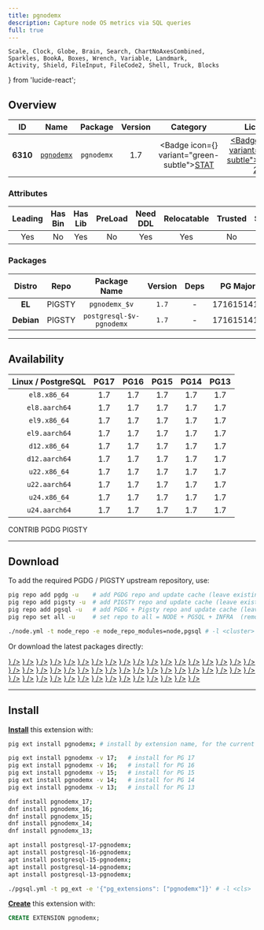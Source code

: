 ```yaml
---
title: pgnodemx
description: Capture node OS metrics via SQL queries
full: true
---
```


    Scale, Clock, Globe, Brain, Search, ChartNoAxesCombined,
    Sparkles, BookA, Boxes, Wrench, Variable, Landmark,
    Activity, Shield, FileInput, FileCode2, Shell, Truck, Blocks
} from 'lucide-react';

## Overview

| <TooltipIconButton tooltip="Extension unique identifier" side="top">ID</TooltipIconButton> | <TooltipIconButton tooltip="Extension name" side="top">Name</TooltipIconButton> | <TooltipIconButton tooltip="Package name for installation" side="top">Package</TooltipIconButton> | <TooltipIconButton tooltip="Latest available extension version" side="top">Version</TooltipIconButton> | <TooltipIconButton tooltip="Extension category" side="top">Category</TooltipIconButton> | <TooltipIconButton tooltip="Open source license" side="top">License</TooltipIconButton> | <TooltipIconButton tooltip="Programming language" side="top">Lang</TooltipIconButton> |
|:--------:|:--------:|:----------:|:--------------:|:---------------------------------------:|:------------------------------------------------------:|:----:|
| **6310** | [`pgnodemx`](https://github.com/CrunchyData/pgnodemx) | `pgnodemx` | 1.7 | <Badge icon={<Activity />} variant="green-subtle"><a href="/ext/stat" className="no-underline">STAT</a></Badge> | <a href="/ext/list/license#apache-20" className="no-underline"><Badge icon={<Scale />} variant="green-subtle">Apache-2.0</Badge></a> | <a href="/ext/list/lang#c"><Badge icon={<FileCode2 />} variant="blue-subtle">C</Badge></a> |

### Attributes

| <TooltipIconButton tooltip="The Primary Leading extension in the Package" side="top">Leading</TooltipIconButton> | <TooltipIconButton tooltip="Contains binary utils" side="top">Has Bin</TooltipIconButton> | <TooltipIconButton tooltip="Contains .so shared library files" side="top">Has Lib</TooltipIconButton> | <TooltipIconButton tooltip="Requires preloading via shared_preload_libraries" side="top">PreLoad</TooltipIconButton> | <TooltipIconButton tooltip="Requires CREATE EXTENSION DDL command" side="top">Need DDL</TooltipIconButton> | <TooltipIconButton tooltip="Can be installed in any schema" side="top">Relocatable</TooltipIconButton> | <TooltipIconButton tooltip="Can be created by non-superuser" side="top">Trusted</TooltipIconButton> | <TooltipIconButton tooltip="Schemas used by this extension" side="top">Schemas</TooltipIconButton> |
|:-------:|:-------:|:-------:|:-------:|:--------:|:-----------:|:-------:|:-------:|
| Yes | No | Yes | No | Yes | Yes | No | - |

### Packages

| <TooltipIconButton tooltip="Linux distribution family, EL or Debian" side="top">Distro</TooltipIconButton> | <TooltipIconButton tooltip="Package repository" side="top">Repo</TooltipIconButton> | <TooltipIconButton tooltip="The RPM/DEB Package Name Pattern (replace $v with real pg major)" side="top">Package Name</TooltipIconButton> | <TooltipIconButton tooltip="Latest package version" side="top">Version</TooltipIconButton> | <TooltipIconButton tooltip="RPM/DEB Package dependencies" side="top">Deps</TooltipIconButton> | <TooltipIconButton tooltip="Available in these PostgreSQL Major Versions" side="top">PG Major</TooltipIconButton> |
|:----------:|:--------:|:------------------------:|:-----------:|:------------:|:------------------:|
|   **EL**   | <Badge variant="amber-subtle"><span className="font-bold">PIGSTY</span></Badge> | `pgnodemx_$v` | `1.7` | - | <Badge variant="green-subtle">17</Badge><Badge variant="green-subtle">16</Badge><Badge variant="green-subtle">15</Badge><Badge variant="green-subtle">14</Badge><Badge variant="green-subtle">13</Badge> |
| **Debian** | <Badge variant="amber-subtle"><span className="font-bold">PIGSTY</span></Badge> | `postgresql-$v-pgnodemx` | `1.7` | - | <Badge variant="green-subtle">17</Badge><Badge variant="green-subtle">16</Badge><Badge variant="green-subtle">15</Badge><Badge variant="green-subtle">14</Badge><Badge variant="green-subtle">13</Badge> |



------

## Availability

| <TooltipIconButton tooltip="Linux Distro Arch / PostgreSQL Major Version" side="top">Linux / PostgreSQL </TooltipIconButton> | **PG17** | **PG16** | **PG15** | **PG14** | **PG13** |
|:-----:|:-----:|:-----:|:-----:|:-----:|:-----:|
| `el8.x86_64` | <Badge variant="amber-subtle">1.7</Badge> | <Badge variant="amber-subtle">1.7</Badge> | <Badge variant="amber-subtle">1.7</Badge> | <Badge variant="amber-subtle">1.7</Badge> | <Badge variant="amber-subtle">1.7</Badge> |
| `el8.aarch64` | <Badge variant="amber-subtle">1.7</Badge> | <Badge variant="amber-subtle">1.7</Badge> | <Badge variant="amber-subtle">1.7</Badge> | <Badge variant="amber-subtle">1.7</Badge> | <Badge variant="amber-subtle">1.7</Badge> |
| `el9.x86_64` | <Badge variant="amber-subtle">1.7</Badge> | <Badge variant="amber-subtle">1.7</Badge> | <Badge variant="amber-subtle">1.7</Badge> | <Badge variant="amber-subtle">1.7</Badge> | <Badge variant="amber-subtle">1.7</Badge> |
| `el9.aarch64` | <Badge variant="amber-subtle">1.7</Badge> | <Badge variant="amber-subtle">1.7</Badge> | <Badge variant="amber-subtle">1.7</Badge> | <Badge variant="amber-subtle">1.7</Badge> | <Badge variant="amber-subtle">1.7</Badge> |
| `d12.x86_64` | <Badge variant="amber-subtle">1.7</Badge> | <Badge variant="amber-subtle">1.7</Badge> | <Badge variant="amber-subtle">1.7</Badge> | <Badge variant="amber-subtle">1.7</Badge> | <Badge variant="amber-subtle">1.7</Badge> |
| `d12.aarch64` | <Badge variant="amber-subtle">1.7</Badge> | <Badge variant="amber-subtle">1.7</Badge> | <Badge variant="amber-subtle">1.7</Badge> | <Badge variant="amber-subtle">1.7</Badge> | <Badge variant="amber-subtle">1.7</Badge> |
| `u22.x86_64` | <Badge variant="amber-subtle">1.7</Badge> | <Badge variant="amber-subtle">1.7</Badge> | <Badge variant="amber-subtle">1.7</Badge> | <Badge variant="amber-subtle">1.7</Badge> | <Badge variant="amber-subtle">1.7</Badge> |
| `u22.aarch64` | <Badge variant="amber-subtle">1.7</Badge> | <Badge variant="amber-subtle">1.7</Badge> | <Badge variant="amber-subtle">1.7</Badge> | <Badge variant="amber-subtle">1.7</Badge> | <Badge variant="amber-subtle">1.7</Badge> |
| `u24.x86_64` | <Badge variant="amber-subtle">1.7</Badge> | <Badge variant="amber-subtle">1.7</Badge> | <Badge variant="amber-subtle">1.7</Badge> | <Badge variant="amber-subtle">1.7</Badge> | <Badge variant="amber-subtle">1.7</Badge> |
| `u24.aarch64` | <Badge variant="amber-subtle">1.7</Badge> | <Badge variant="amber-subtle">1.7</Badge> | <Badge variant="amber-subtle">1.7</Badge> | <Badge variant="amber-subtle">1.7</Badge> | <Badge variant="amber-subtle">1.7</Badge> |

<Badge variant="green-subtle"><span className="font-black">CONTRIB</span></Badge> <Badge variant="blue-subtle"><span className="font-black">PGDG</span></Badge> <Badge variant="amber-subtle"><span className="font-black">PIGSTY</span></Badge>

------

## Download

To add the required PGDG / PIGSTY upstream repository, use:

```bash tab="pig"
pig repo add pgdg -u    # add PGDG repo and update cache (leave existing repos)
pig repo add pigsty -u  # add PIGSTY repo and update cache (leave existing repos)
pig repo add pgsql -u   # add PGDG + Pigsty repo and update cache (leave existing repos)
pig repo set all -u     # set repo to all = NODE + PGSQL + INFRA  (remove existing repos)
```
```bash tab="pigsty"
./node.yml -t node_repo -e node_repo_modules=node,pgsql # -l <cluster>
```

Or download the latest packages directly:

<Files>
    <Folder name="el8.x86_64">
        <a href="https://repo.pigsty.io/yum/pgsql/el8.x86_64/pgnodemx_17-1.7-1PIGSTY.el8.x86_64.rpm"><File name="pgnodemx_17-1.7-1PIGSTY.el8.x86_64.rpm" icon={<Package className="text-emerald-500" />} /></a>
        <a href="https://repo.pigsty.io/yum/pgsql/el8.x86_64/pgnodemx_16-1.7-1PIGSTY.el8.x86_64.rpm"><File name="pgnodemx_16-1.7-1PIGSTY.el8.x86_64.rpm" icon={<Package className="text-emerald-500" />} /></a>
        <a href="https://repo.pigsty.io/yum/pgsql/el8.x86_64/pgnodemx_15-1.7-1PIGSTY.el8.x86_64.rpm"><File name="pgnodemx_15-1.7-1PIGSTY.el8.x86_64.rpm" icon={<Package className="text-emerald-500" />} /></a>
        <a href="https://repo.pigsty.io/yum/pgsql/el8.x86_64/pgnodemx_14-1.7-1PIGSTY.el8.x86_64.rpm"><File name="pgnodemx_14-1.7-1PIGSTY.el8.x86_64.rpm" icon={<Package className="text-emerald-500" />} /></a>
        <a href="https://repo.pigsty.io/yum/pgsql/el8.x86_64/pgnodemx_13-1.7-1PIGSTY.el8.x86_64.rpm"><File name="pgnodemx_13-1.7-1PIGSTY.el8.x86_64.rpm" icon={<Package className="text-emerald-500" />} /></a>
    </Folder>
    <Folder name="el8.aarch64">
        <a href="https://repo.pigsty.io/yum/pgsql/el8.aarch64/pgnodemx_17-1.7-1PIGSTY.el8.aarch64.rpm"><File name="pgnodemx_17-1.7-1PIGSTY.el8.aarch64.rpm" icon={<Package className="text-orange-500" />} /></a>
        <a href="https://repo.pigsty.io/yum/pgsql/el8.aarch64/pgnodemx_16-1.7-1PIGSTY.el8.aarch64.rpm"><File name="pgnodemx_16-1.7-1PIGSTY.el8.aarch64.rpm" icon={<Package className="text-orange-500" />} /></a>
        <a href="https://repo.pigsty.io/yum/pgsql/el8.aarch64/pgnodemx_15-1.7-1PIGSTY.el8.aarch64.rpm"><File name="pgnodemx_15-1.7-1PIGSTY.el8.aarch64.rpm" icon={<Package className="text-orange-500" />} /></a>
        <a href="https://repo.pigsty.io/yum/pgsql/el8.aarch64/pgnodemx_14-1.7-1PIGSTY.el8.aarch64.rpm"><File name="pgnodemx_14-1.7-1PIGSTY.el8.aarch64.rpm" icon={<Package className="text-orange-500" />} /></a>
        <a href="https://repo.pigsty.io/yum/pgsql/el8.aarch64/pgnodemx_13-1.7-1PIGSTY.el8.aarch64.rpm"><File name="pgnodemx_13-1.7-1PIGSTY.el8.aarch64.rpm" icon={<Package className="text-orange-500" />} /></a>
    </Folder>
    <Folder name="el9.x86_64">
        <a href="https://repo.pigsty.io/yum/pgsql/el9.x86_64/pgnodemx_17-1.7-1PIGSTY.el9.x86_64.rpm"><File name="pgnodemx_17-1.7-1PIGSTY.el9.x86_64.rpm" icon={<Package className="text-emerald-500" />} /></a>
        <a href="https://repo.pigsty.io/yum/pgsql/el9.x86_64/pgnodemx_16-1.7-1PIGSTY.el9.x86_64.rpm"><File name="pgnodemx_16-1.7-1PIGSTY.el9.x86_64.rpm" icon={<Package className="text-emerald-500" />} /></a>
        <a href="https://repo.pigsty.io/yum/pgsql/el9.x86_64/pgnodemx_15-1.7-1PIGSTY.el9.x86_64.rpm"><File name="pgnodemx_15-1.7-1PIGSTY.el9.x86_64.rpm" icon={<Package className="text-emerald-500" />} /></a>
        <a href="https://repo.pigsty.io/yum/pgsql/el9.x86_64/pgnodemx_14-1.7-1PIGSTY.el9.x86_64.rpm"><File name="pgnodemx_14-1.7-1PIGSTY.el9.x86_64.rpm" icon={<Package className="text-emerald-500" />} /></a>
        <a href="https://repo.pigsty.io/yum/pgsql/el9.x86_64/pgnodemx_13-1.7-1PIGSTY.el9.x86_64.rpm"><File name="pgnodemx_13-1.7-1PIGSTY.el9.x86_64.rpm" icon={<Package className="text-emerald-500" />} /></a>
    </Folder>
    <Folder name="el9.aarch64">
        <a href="https://repo.pigsty.io/yum/pgsql/el9.aarch64/pgnodemx_17-1.7-1PIGSTY.el9.aarch64.rpm"><File name="pgnodemx_17-1.7-1PIGSTY.el9.aarch64.rpm" icon={<Package className="text-orange-500" />} /></a>
        <a href="https://repo.pigsty.io/yum/pgsql/el9.aarch64/pgnodemx_16-1.7-1PIGSTY.el9.aarch64.rpm"><File name="pgnodemx_16-1.7-1PIGSTY.el9.aarch64.rpm" icon={<Package className="text-orange-500" />} /></a>
        <a href="https://repo.pigsty.io/yum/pgsql/el9.aarch64/pgnodemx_15-1.7-1PIGSTY.el9.aarch64.rpm"><File name="pgnodemx_15-1.7-1PIGSTY.el9.aarch64.rpm" icon={<Package className="text-orange-500" />} /></a>
        <a href="https://repo.pigsty.io/yum/pgsql/el9.aarch64/pgnodemx_14-1.7-1PIGSTY.el9.aarch64.rpm"><File name="pgnodemx_14-1.7-1PIGSTY.el9.aarch64.rpm" icon={<Package className="text-orange-500" />} /></a>
        <a href="https://repo.pigsty.io/yum/pgsql/el9.aarch64/pgnodemx_13-1.7-1PIGSTY.el9.aarch64.rpm"><File name="pgnodemx_13-1.7-1PIGSTY.el9.aarch64.rpm" icon={<Package className="text-orange-500" />} /></a>
    </Folder>
    <Folder name="d12.x86_64">
        <a href="https://repo.pigsty.io/apt/pgsql/bookworm/pool/main/p/pgnodemx/postgresql-17-pgnodemx_1.7-1PIGSTY~bookworm_amd64.deb"><File name="postgresql-17-pgnodemx_1.7-1PIGSTY~bookworm_amd64.deb" icon={<Box className="text-emerald-500" />} /></a>
        <a href="https://repo.pigsty.io/apt/pgsql/bookworm/pool/main/p/pgnodemx/postgresql-16-pgnodemx_1.7-1PIGSTY~bookworm_amd64.deb"><File name="postgresql-16-pgnodemx_1.7-1PIGSTY~bookworm_amd64.deb" icon={<Box className="text-emerald-500" />} /></a>
        <a href="https://repo.pigsty.io/apt/pgsql/bookworm/pool/main/p/pgnodemx/postgresql-15-pgnodemx_1.7-1PIGSTY~bookworm_amd64.deb"><File name="postgresql-15-pgnodemx_1.7-1PIGSTY~bookworm_amd64.deb" icon={<Box className="text-emerald-500" />} /></a>
        <a href="https://repo.pigsty.io/apt/pgsql/bookworm/pool/main/p/pgnodemx/postgresql-14-pgnodemx_1.7-1PIGSTY~bookworm_amd64.deb"><File name="postgresql-14-pgnodemx_1.7-1PIGSTY~bookworm_amd64.deb" icon={<Box className="text-emerald-500" />} /></a>
        <a href="https://repo.pigsty.io/apt/pgsql/bookworm/pool/main/p/pgnodemx/postgresql-13-pgnodemx_1.7-1PIGSTY~bookworm_amd64.deb"><File name="postgresql-13-pgnodemx_1.7-1PIGSTY~bookworm_amd64.deb" icon={<Box className="text-emerald-500" />} /></a>
    </Folder>
    <Folder name="d12.aarch64">
        <a href="https://repo.pigsty.io/apt/pgsql/bookworm/pool/main/p/pgnodemx/postgresql-17-pgnodemx_1.7-1PIGSTY~bookworm_arm64.deb"><File name="postgresql-17-pgnodemx_1.7-1PIGSTY~bookworm_arm64.deb" icon={<Box className="text-orange-500" />} /></a>
        <a href="https://repo.pigsty.io/apt/pgsql/bookworm/pool/main/p/pgnodemx/postgresql-16-pgnodemx_1.7-1PIGSTY~bookworm_arm64.deb"><File name="postgresql-16-pgnodemx_1.7-1PIGSTY~bookworm_arm64.deb" icon={<Box className="text-orange-500" />} /></a>
        <a href="https://repo.pigsty.io/apt/pgsql/bookworm/pool/main/p/pgnodemx/postgresql-15-pgnodemx_1.7-1PIGSTY~bookworm_arm64.deb"><File name="postgresql-15-pgnodemx_1.7-1PIGSTY~bookworm_arm64.deb" icon={<Box className="text-orange-500" />} /></a>
        <a href="https://repo.pigsty.io/apt/pgsql/bookworm/pool/main/p/pgnodemx/postgresql-14-pgnodemx_1.7-1PIGSTY~bookworm_arm64.deb"><File name="postgresql-14-pgnodemx_1.7-1PIGSTY~bookworm_arm64.deb" icon={<Box className="text-orange-500" />} /></a>
        <a href="https://repo.pigsty.io/apt/pgsql/bookworm/pool/main/p/pgnodemx/postgresql-13-pgnodemx_1.7-1PIGSTY~bookworm_arm64.deb"><File name="postgresql-13-pgnodemx_1.7-1PIGSTY~bookworm_arm64.deb" icon={<Box className="text-orange-500" />} /></a>
    </Folder>
    <Folder name="u22.x86_64">
        <a href="https://repo.pigsty.io/apt/pgsql/jammy/pool/main/p/pgnodemx/postgresql-17-pgnodemx_1.7-1PIGSTY~jammy_amd64.deb"><File name="postgresql-17-pgnodemx_1.7-1PIGSTY~jammy_amd64.deb" icon={<Box className="text-emerald-500" />} /></a>
        <a href="https://repo.pigsty.io/apt/pgsql/jammy/pool/main/p/pgnodemx/postgresql-16-pgnodemx_1.7-1PIGSTY~jammy_amd64.deb"><File name="postgresql-16-pgnodemx_1.7-1PIGSTY~jammy_amd64.deb" icon={<Box className="text-emerald-500" />} /></a>
        <a href="https://repo.pigsty.io/apt/pgsql/jammy/pool/main/p/pgnodemx/postgresql-15-pgnodemx_1.7-1PIGSTY~jammy_amd64.deb"><File name="postgresql-15-pgnodemx_1.7-1PIGSTY~jammy_amd64.deb" icon={<Box className="text-emerald-500" />} /></a>
        <a href="https://repo.pigsty.io/apt/pgsql/jammy/pool/main/p/pgnodemx/postgresql-14-pgnodemx_1.7-1PIGSTY~jammy_amd64.deb"><File name="postgresql-14-pgnodemx_1.7-1PIGSTY~jammy_amd64.deb" icon={<Box className="text-emerald-500" />} /></a>
        <a href="https://repo.pigsty.io/apt/pgsql/jammy/pool/main/p/pgnodemx/postgresql-13-pgnodemx_1.7-1PIGSTY~jammy_amd64.deb"><File name="postgresql-13-pgnodemx_1.7-1PIGSTY~jammy_amd64.deb" icon={<Box className="text-emerald-500" />} /></a>
    </Folder>
    <Folder name="u22.aarch64">
        <a href="https://repo.pigsty.io/apt/pgsql/jammy/pool/main/p/pgnodemx/postgresql-17-pgnodemx_1.7-1PIGSTY~jammy_arm64.deb"><File name="postgresql-17-pgnodemx_1.7-1PIGSTY~jammy_arm64.deb" icon={<Box className="text-orange-500" />} /></a>
        <a href="https://repo.pigsty.io/apt/pgsql/jammy/pool/main/p/pgnodemx/postgresql-16-pgnodemx_1.7-1PIGSTY~jammy_arm64.deb"><File name="postgresql-16-pgnodemx_1.7-1PIGSTY~jammy_arm64.deb" icon={<Box className="text-orange-500" />} /></a>
        <a href="https://repo.pigsty.io/apt/pgsql/jammy/pool/main/p/pgnodemx/postgresql-15-pgnodemx_1.7-1PIGSTY~jammy_arm64.deb"><File name="postgresql-15-pgnodemx_1.7-1PIGSTY~jammy_arm64.deb" icon={<Box className="text-orange-500" />} /></a>
        <a href="https://repo.pigsty.io/apt/pgsql/jammy/pool/main/p/pgnodemx/postgresql-14-pgnodemx_1.7-1PIGSTY~jammy_arm64.deb"><File name="postgresql-14-pgnodemx_1.7-1PIGSTY~jammy_arm64.deb" icon={<Box className="text-orange-500" />} /></a>
        <a href="https://repo.pigsty.io/apt/pgsql/jammy/pool/main/p/pgnodemx/postgresql-13-pgnodemx_1.7-1PIGSTY~jammy_arm64.deb"><File name="postgresql-13-pgnodemx_1.7-1PIGSTY~jammy_arm64.deb" icon={<Box className="text-orange-500" />} /></a>
    </Folder>
    <Folder name="u24.x86_64">
        <a href="https://repo.pigsty.io/apt/pgsql/noble/pool/main/p/pgnodemx/postgresql-17-pgnodemx_1.7-1PIGSTY~noble_amd64.deb"><File name="postgresql-17-pgnodemx_1.7-1PIGSTY~noble_amd64.deb" icon={<Box className="text-emerald-500" />} /></a>
        <a href="https://repo.pigsty.io/apt/pgsql/noble/pool/main/p/pgnodemx/postgresql-16-pgnodemx_1.7-1PIGSTY~noble_amd64.deb"><File name="postgresql-16-pgnodemx_1.7-1PIGSTY~noble_amd64.deb" icon={<Box className="text-emerald-500" />} /></a>
        <a href="https://repo.pigsty.io/apt/pgsql/noble/pool/main/p/pgnodemx/postgresql-15-pgnodemx_1.7-1PIGSTY~noble_amd64.deb"><File name="postgresql-15-pgnodemx_1.7-1PIGSTY~noble_amd64.deb" icon={<Box className="text-emerald-500" />} /></a>
        <a href="https://repo.pigsty.io/apt/pgsql/noble/pool/main/p/pgnodemx/postgresql-14-pgnodemx_1.7-1PIGSTY~noble_amd64.deb"><File name="postgresql-14-pgnodemx_1.7-1PIGSTY~noble_amd64.deb" icon={<Box className="text-emerald-500" />} /></a>
        <a href="https://repo.pigsty.io/apt/pgsql/noble/pool/main/p/pgnodemx/postgresql-13-pgnodemx_1.7-1PIGSTY~noble_amd64.deb"><File name="postgresql-13-pgnodemx_1.7-1PIGSTY~noble_amd64.deb" icon={<Box className="text-emerald-500" />} /></a>
    </Folder>
    <Folder name="u24.aarch64">
        <a href="https://repo.pigsty.io/apt/pgsql/noble/pool/main/p/pgnodemx/postgresql-17-pgnodemx_1.7-1PIGSTY~noble_arm64.deb"><File name="postgresql-17-pgnodemx_1.7-1PIGSTY~noble_arm64.deb" icon={<Box className="text-orange-500" />} /></a>
        <a href="https://repo.pigsty.io/apt/pgsql/noble/pool/main/p/pgnodemx/postgresql-16-pgnodemx_1.7-1PIGSTY~noble_arm64.deb"><File name="postgresql-16-pgnodemx_1.7-1PIGSTY~noble_arm64.deb" icon={<Box className="text-orange-500" />} /></a>
        <a href="https://repo.pigsty.io/apt/pgsql/noble/pool/main/p/pgnodemx/postgresql-15-pgnodemx_1.7-1PIGSTY~noble_arm64.deb"><File name="postgresql-15-pgnodemx_1.7-1PIGSTY~noble_arm64.deb" icon={<Box className="text-orange-500" />} /></a>
        <a href="https://repo.pigsty.io/apt/pgsql/noble/pool/main/p/pgnodemx/postgresql-14-pgnodemx_1.7-1PIGSTY~noble_arm64.deb"><File name="postgresql-14-pgnodemx_1.7-1PIGSTY~noble_arm64.deb" icon={<Box className="text-orange-500" />} /></a>
        <a href="https://repo.pigsty.io/apt/pgsql/noble/pool/main/p/pgnodemx/postgresql-13-pgnodemx_1.7-1PIGSTY~noble_arm64.deb"><File name="postgresql-13-pgnodemx_1.7-1PIGSTY~noble_arm64.deb" icon={<Box className="text-orange-500" />} /></a>
    </Folder>
</Files>

------

## Install

[**Install**](/docs/pgsql/extension/install) this extension with:

```bash tab="pig"
pig ext install pgnodemx; # install by extension name, for the current active PG version

pig ext install pgnodemx -v 17;   # install for PG 17
pig ext install pgnodemx -v 16;   # install for PG 16
pig ext install pgnodemx -v 15;   # install for PG 15
pig ext install pgnodemx -v 14;   # install for PG 14
pig ext install pgnodemx -v 13;   # install for PG 13
```
```bash tab="yum" 
dnf install pgnodemx_17;
dnf install pgnodemx_16;
dnf install pgnodemx_15;
dnf install pgnodemx_14;
dnf install pgnodemx_13;
```
```bash tab="apt" 
apt install postgresql-17-pgnodemx;
apt install postgresql-16-pgnodemx;
apt install postgresql-15-pgnodemx;
apt install postgresql-14-pgnodemx;
apt install postgresql-13-pgnodemx;
```
```bash tab="ansible"
./pgsql.yml -t pg_ext -e '{"pg_extensions": ["pgnodemx"]}' # -l <cls>
```

[**Create**](/docs/pgsql/extension/create) this extension with:

```sql
CREATE EXTENSION pgnodemx;
```


